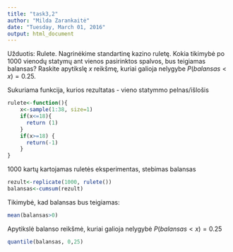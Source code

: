---
title: "task3,2"
author: "Milda Zarankaitė"
date: "Tuesday, March 01, 2016"
output: html_document
---
Užduotis: Rulete. Nagrinėkime standartinę kazino ruletę. Kokia tikimybė po $1000$ vienodų statymų ant vienos pasirinktos spalvos, bus teigiamas balansas? Raskite apytikslę $x$ reikšmę, kuriai galioja nelygybe $P(balansas<x) = 0.25$.

Sukuriama funkcija, kurios rezultatas - vieno statymmo pelnas/išlošis
```{r}
rulete<-function(){
    x<-sample(1:38, size=1)
    if(x<=18){
      return (1)
    }
    if(x>=18) {
      return(-1)
    }
}
```

1000 kartų kartojamas ruletės eksperimentas, stebimas balansas

```{r}
rezult<-replicate(1000, rulete()) 
balansas<-cumsum(rezult)
```

Tikimybė, kad balansas bus teigiamas: 
```{r}
mean(balansas>0)
```

Apytikslė balanso reikšmė, kuriai galioja nelygybė $P(balansas<x) = 0.25$
```{r}
quantile(balansas, 0,25)
```
